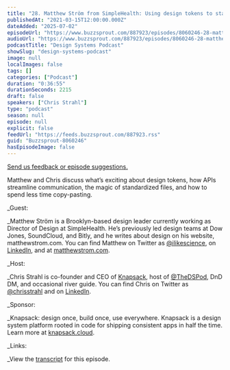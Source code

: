 ```yaml
---
title: "28. Matthew Ström from SimpleHealth: Using design tokens to standardize deliverables"
publishedAt: "2021-03-15T12:00:00.000Z"
dateAdded: "2025-07-02"
episodeUrl: "https://www.buzzsprout.com/887923/episodes/8060246-28-matthew-strom-from-simplehealth-using-design-tokens-to-standardize-deliverables.mp3"
audioUrl: "https://www.buzzsprout.com/887923/episodes/8060246-28-matthew-strom-from-simplehealth-using-design-tokens-to-standardize-deliverables.mp3"
podcastTitle: "Design Systems Podcast"
showSlug: "design-systems-podcast"
image: null
localImages: false
tags: []
categories: ["Podcast"]
duration: "0:36:55"
durationSeconds: 2215
draft: false
speakers: ["Chris Strahl"]
type: "podcast"
season: null
episode: null
explicit: false
feedUrl: "https://feeds.buzzsprout.com/887923.rss"
guid: "Buzzsprout-8060246"
hasEpisodeImage: false
---
```

[Send us feedback or episode suggestions.](https://www.buzzsprout.com/twilio/text_messages/887923/open_sms)

Matthew and Chris discuss what’s exciting about design tokens, how APIs streamline communication, the magic of standardized files, and how to spend less time copy-pasting.  
  
_Guest:  
  
_Matthew Ström is a Brooklyn-based design leader currently working as Director of Design at SimpleHealth. He’s previously led design teams at Dow Jones, SoundCloud, and Bitly, and he writes about design on his website, matthewstrom.com. You can find Matthew on Twitter as [@ilikescience](https://twitter.com/ilikescience), on [LinkedIn](https://www.linkedin.com/in/matthewstrom/), and at [matthewstrom.com](https://matthewstrom.com/).  
  
_Host:  
  
_Chris Strahl is co-founder and CEO of [Knapsack](https://www.knapsack.cloud/), host of [@TheDSPod](https://twitter.com/thedspod), DnD DM, and occasional river guide. You can find Chris on Twitter as [@chrisstrahl](https://twitter.com/chrisstrahl) and on [LinkedIn](https://www.linkedin.com/in/chrisstrahl/).  
  
_Sponsor:  
  
_Knapsack: design once, build once, use everywhere. Knapsack is a design system platform rooted in code for shipping consistent apps in half the time. Learn more at [knapsack.cloud](https://www.knapsack.cloud).  
  
_Links:  
  
_View the [transcript](https://drive.google.com/file/d/1bUh9rk734IqhUjTM5rouNWgDuluDvzXn/view?usp=sharing) for this episode.
